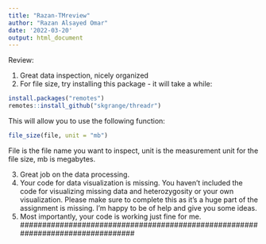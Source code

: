 ---
title: "Razan-TMreview"
author: "Razan Alsayed Omar"
date: '2022-03-20'
output: html_document
---

################################################################################
Review:

1. Great data inspection, nicely organized
2. For file size, try installing this package - it will take a while:
```{r}
install.packages("remotes")
remotes::install_github("skgrange/threadr")
```

This will allow you to use the following function:
```{r}
file_size(file, unit = "mb")
```
File is the file name you want to inspect, unit is the measurement unit for the file size, mb is megabytes.

3. Great job on the data processing.
4. Your code for data visualization is missing. You haven't included the code for visualizing missing data and heterozygosity or your own visualization. Please make sure to complete this as it's a huge part of the assignment is missing. I'm happy to be of help and give you some ideas. 
5. Most importantly, your code is working just fine for me. 
################################################################################
